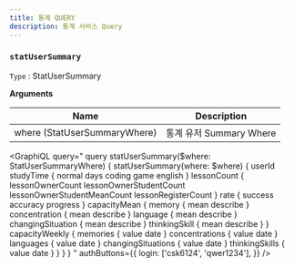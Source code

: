 ```yaml
---
title: 통계 QUERY
description: 통계 서비스 Query
---
```



### `statUserSummary`
`Type` : <Link to="/object/stat/#StatUserSummary/">StatUserSummary</Link>

**Arguments**

| Name | Description |
| -------- | -------- | 
| where  (<Link to="/input/stat/#StatUserSummaryWhere">StatUserSummaryWhere</Link>)  | 통계 유저 Summary Where  | 

<GraphiQL
  query="
    query statUserSummary($where: StatUserSummaryWhere) {
      statUserSummary(where: $where) {
        userId
        studyTime {
          normal
          days
          coding
          game
          english
        }
        lessonCount {
          lessonOwnerCount
          lessonOwnerStudentCount
          lessonOwnerStudentMeanCount
          lessonRegisterCount
        }
        rate {
          success
          accuracy
          progress
        }
        capacityMean {
          memory {
            mean
            describe
          }
          concentration {
            mean
            describe
          }
          language {
            mean
            describe
          }
          changingSituation {
            mean
            describe
          }
          thinkingSkill {
            mean
            describe
          }
        }
        capacityWeekly {
          memories {
            value
            date
          }
          concentrations {
            value
            date
          }
          languages {
            value
            date
          }
          changingSituations {
            value
            date
          }
          thinkingSkills {
            value
            date
          }
        }
      }
    }
  "
  authButtons={{
    login: ['csk6124', 'qwer1234'],
  }}
/>